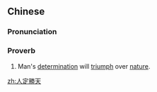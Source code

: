 {{also|人定胜天}}
==Chinese==
{{zh-forms|s=人定胜天}}

===Pronunciation===
{{zh-pron
|m=rén dìng shèng tiān
|cat=prov
}}

===Proverb===
{{zh-proverb}}

# Man's [[determination]] will [[triumph]] over [[nature]].

[[zh:人定勝天]]